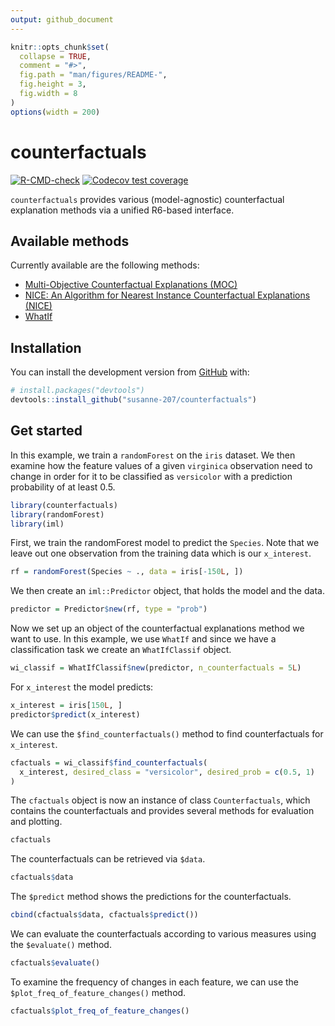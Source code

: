 ```yaml
---
output: github_document
---
```


<!-- README.md is generated from README.Rmd. Please edit that file -->

```r
knitr::opts_chunk$set(
  collapse = TRUE,
  comment = "#>",
  fig.path = "man/figures/README-",
  fig.height = 3,
  fig.width = 8
)
options(width = 200)
```

# counterfactuals

<!-- badges: start -->
[![R-CMD-check](https://github.com/susanne-207/counterfactuals/workflows/R-CMD-check/badge.svg)](https://github.com/susanne-207/counterfactuals/actions)
[![Codecov test coverage](https://codecov.io/gh/susanne-207/counterfactuals/branch/main/graph/badge.svg)](https://codecov.io/gh/susanne-207/counterfactuals?branch=main)
<!-- badges: end -->

`counterfactuals` provides various (model-agnostic) counterfactual explanation methods via a unified R6-based interface.

## Available methods

Currently available are the following methods:

- [Multi-Objective Counterfactual Explanations (MOC)](https://arxiv.org/abs/2004.11165)
- [NICE: An Algorithm for Nearest Instance Counterfactual Explanations (NICE)](https://arxiv.org/abs/2104.07411)
- [WhatIf](https://arxiv.org/abs/1907.04135)

## Installation

You can install the development version from [GitHub](https://github.com/) with:

``` r
# install.packages("devtools")
devtools::install_github("susanne-207/counterfactuals")
```
## Get started

In this example, we train a `randomForest` on the `iris` dataset. 
We then examine how the feature values of a given `virginica` observation need to change in order for it to be classified as `versicolor` with a prediction probability of at least 0.5. 


```r
library(counterfactuals)
library(randomForest)
library(iml)
```

First, we train the randomForest model to predict the `Species`. Note that we leave out one observation from the
training data which is our `x_interest`.
```r
rf = randomForest(Species ~ ., data = iris[-150L, ])
```

We then create an `iml::Predictor` object, that holds the model and the data.

```r
predictor = Predictor$new(rf, type = "prob")
```

Now we set up an object of the counterfactual explanations method we want to use.
In this example, we use `WhatIf` and since we have a classification task we create an `WhatIfClassif` object.

```r
wi_classif = WhatIfClassif$new(predictor, n_counterfactuals = 5L)
```

For `x_interest` the model predicts:

```r
x_interest = iris[150L, ]
predictor$predict(x_interest)
```

We can use the `$find_counterfactuals()` method to find counterfactuals for `x_interest`.

```r
cfactuals = wi_classif$find_counterfactuals(
  x_interest, desired_class = "versicolor", desired_prob = c(0.5, 1)
)
```

The `cfactuals` object is now an instance of class `Counterfactuals`, which contains the counterfactuals and provides 
several methods for evaluation and plotting.

```r
cfactuals
```


The counterfactuals can be retrieved via `$data`.
```r
cfactuals$data
```
The `$predict` method shows the predictions for the counterfactuals.

```r
cbind(cfactuals$data, cfactuals$predict())
```


We can evaluate the counterfactuals according to various measures using the `$evaluate()` method.

```r
cfactuals$evaluate()
```

To examine the frequency of changes in each feature, we can use the `$plot_freq_of_feature_changes()` method.

```r
cfactuals$plot_freq_of_feature_changes()
```






